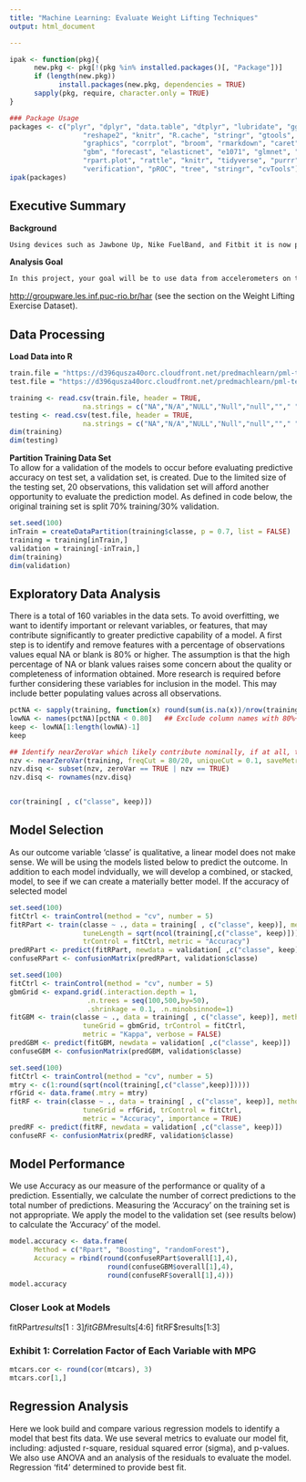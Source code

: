 ```yaml
---
title: "Machine Learning: Evaluate Weight Lifting Techniques"
output: html_document

---
```


```r
ipak <- function(pkg){
      new.pkg <- pkg[!(pkg %in% installed.packages()[, "Package"])]
      if (length(new.pkg)) 
            install.packages(new.pkg, dependencies = TRUE)
      sapply(pkg, require, character.only = TRUE)
}

### Package Usage
packages <- c("plyr", "dplyr", "data.table", "dtplyr", "lubridate", "ggplot2", "scales",
                  "reshape2", "knitr", "R.cache", "stringr", "gtools", "quantreg",
                  "graphics", "corrplot", "broom", "rmarkdown", "caret", "randomForest",
                  "gbm", "forecast", "elasticnet", "e1071", "glmnet", "quantmod", "rpart",
                  "rpart.plot", "rattle", "knitr", "tidyverse", "purrr", "mda", "ROCR",
                  "verification", "pROC", "tree", "stringr", "cvTools")
ipak(packages)
```

## Executive Summary  
**Background** 
```r
Using devices such as Jawbone Up, Nike FuelBand, and Fitbit it is now possible to collect a large amount of data about personal activity relatively inexpensively. These type of devices are part of the quantified self movement – a group of enthusiasts who take measurements about themselves regularly to improve their health, to find patterns in their behavior, or because they are tech geeks. One thing that people regularly do is quantify how much of a particular activity they do, but they rarely quantify how well they do it.  
```
**Analysis Goal**  
```r
In this project, your goal will be to use data from accelerometers on the belt, forearm, arm, and dumbell of 6 participants. They were asked to perform barbell lifts correctly and incorrectly in 5 different ways. More information is available from the website here:  
```
<http://groupware.les.inf.puc-rio.br/har>  (see the section on the Weight Lifting Exercise Dataset). 

## Data Processing

**Load Data into R**  
```r
train.file = "https://d396qusza40orc.cloudfront.net/predmachlearn/pml-training.csv"
test.file = "https://d396qusza40orc.cloudfront.net/predmachlearn/pml-testing.csv"

training <- read.csv(train.file, header = TRUE, 
                  na.strings = c("NA","N/A","NULL","Null","null",""," ","  ","#DIV/0!"))
testing <- read.csv(test.file, header = TRUE, 
                  na.strings = c("NA","N/A","NULL","Null","null",""," ","  ","#DIV/0!"))
dim(training)
dim(testing)
```


**Partition Training Data Set**  
To allow for a validation of the models to occur before evaluating predictive accuracy on test set, a validation set, is created.  Due to the limited size of the testing set, 20 observations, this validation set will afford another opportunity to evaluate the prediction model.  As defined in code below, the original training set is split 70% training/30% validation. 
```r
set.seed(100)
inTrain = createDataPartition(training$classe, p = 0.7, list = FALSE)
training = training[inTrain,]
validation = training[-inTrain,]
dim(training) 
dim(validation) 
```


## Exploratory Data Analysis  
There is a total of 160 variables in the data sets.  To avoid overfitting, we want to identify important or relevant variables, or features, that may contribute significantly to greater predictive capability of a model.   A first step is to identify and remove features with a percentage of observations values equal NA or blank is 80% or higher.  The assumption is that the high percentage of NA or blank values raises some concern about the quality or completeness of information obtained.  More research is required before further considering these variables for inclusion in the model. This may include better populating values across all observations.  
 
```r
pctNA <- sapply(training, function(x) round(sum(is.na(x))/nrow(training),3))
lowNA <- names(pctNA)[pctNA < 0.80]   ## Exclude column names with 80%+ NA
keep <- lowNA[1:length(lowNA)-1]
keep
```
```r
## Identify nearZeroVar which likely contribute nominally, if at all, to predictive model
nzv <- nearZeroVar(training, freqCut = 80/20, uniqueCut = 0.1, saveMetrics = TRUE)
nzv.disq <- subset(nzv, zeroVar == TRUE | nzv == TRUE)
nzv.disq <- rownames(nzv.disq)


cor(training[ , c("classe", keep)])
```


## Model Selection
As our outcome variable 'classe' is qualitative, a linear model does not make sense. We will be using the models listed below to predict the outcome.  In addition to each model indvidually, we will develop a combined, or stacked, model, to see if we can create a materially better model.  If the accuracy of selected model

```r
set.seed(100)
fitCtrl <- trainControl(method = "cv", number = 5)
fitRPart <- train(classe ~ ., data = training[ , c("classe", keep)], method = "rpart", 
                  tuneLength = sqrt(ncol(training[,c("classe", keep)])), 
                  trControl = fitCtrl, metric = "Accuracy")
predRPart <- predict(fitRPart, newdata = validation[ ,c("classe", keep)])
confuseRPart <- confusionMatrix(predRPart, validation$classe)

set.seed(100)
fitCtrl <- trainControl(method = "cv", number = 5)
gbmGrid <- expand.grid(.interaction.depth = 1,
                   .n.trees = seq(100,500,by=50),
                   .shrinkage = 0.1, .n.minobsinnode=1)
fitGBM <- train(classe ~ ., data = training[ , c("classe", keep)], method = "gbm", 
                  tuneGrid = gbmGrid, trControl = fitCtrl,
                  metric = "Kappa", verbose = FALSE)
predGBM <- predict(fitGBM, newdata = validation[ ,c("classe", keep)])
confuseGBM <- confusionMatrix(predGBM, validation$classe)

set.seed(100)
fitCtrl <- trainControl(method = "cv", number = 5)
mtry <- c(1:round(sqrt(ncol(training[,c("classe",keep)]))))
rfGrid <- data.frame(.mtry = mtry)
fitRF <- train(classe ~ ., data = training[ , c("classe", keep)], method = "rf", 
                  tuneGrid = rfGrid, trControl = fitCtrl, 
                  metric = "Accuracy", importance = TRUE)
predRF <- predict(fitRF, newdata = validation[ ,c("classe", keep)])
confuseRF <- confusionMatrix(predRF, validation$classe)
```


## Model Performance  
We use Accuracy as our measure of the performance or quality of a prediction.  Essentially, we calculate the number of correct predictions to the total number of predictions.  Measuring the 'Accuracy' on the training set is not appropriate.  We apply the model to the validation set (see results below) to calculate the 'Accuracy' of the model.
```r
model.accuracy <- data.frame(
      Method = c("Rpart", "Boosting", "randomForest"),
      Accuracy = rbind(round(confuseRPart$overall[1],4), 
                        round(confuseGBM$overall[1],4), 
                        round(confuseRF$overall[1],4)))
model.accuracy
```


### Closer Look at Models

fitRPart$results[1:3]
fitGBM$results[4:6]
fitRF$results[1:3]

### Exhibit 1: Correlation Factor of Each Variable with MPG
```r
mtcars.cor <- round(cor(mtcars), 3)
mtcars.cor[1,]
```


## Regression Analysis
Here we look build and compare various regression models to identify a model that best fits data.  We use several metrics to evaluate our model fit, including: adjusted r-square, residual squared error (sigma), and p-values.  We also use ANOVA and an analysis of the residuals to evaluate the model. Regression 'fit4' determined to provide best fit.





